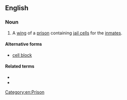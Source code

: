 ==English==

===Noun===
{{en-noun}}
# A [[wing]] of a [[prison]] containing [[jail cells]] for the [[inmates]].

====Alternative forms====
* [[cell block]]

====Related terms====
* {{l|en|jail cell}}
* {{l|en|prison cell}}

[[Category:en:Prison]]